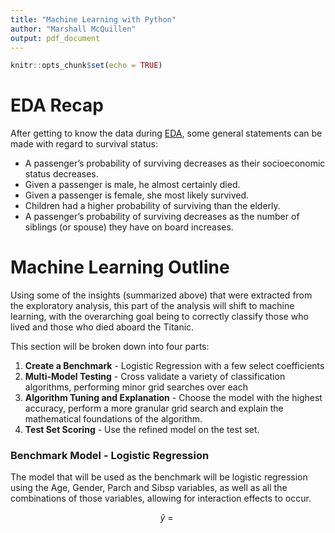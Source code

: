 ```yaml
---
title: "Machine Learning with Python"
author: "Marshall McQuillen"
output: pdf_document
---
```


```r
knitr::opts_chunk$set(echo = TRUE)
```

# EDA Recap

After getting to know the data during [EDA](eda_with_R.pdf), some general statements can be made with regard to survival status:

* A passenger's probability of surviving decreases as their socioeconomic status decreases.
* Given a passenger is male, he almost certainly died.
* Given a passenger is female, she most likely survived.
* Children had a higher probability of surviving than the elderly.
* A passenger's probability of surviving decreases as the number of siblings (or spouse) they have on board increases.

# Machine Learning Outline

Using some of the insights (summarized above) that were extracted from the exploratory analysis, this part of the analysis will shift to machine learning, with the overarching goal being to correctly classify those who lived and those who died aboard the Titanic.

This section will be broken down into four parts:

1. **Create a Benchmark** - Logistic Regression with a few select coefficients
2. **Multi-Model Testing** - Cross validate a variety of classification algorithms, performing minor grid searches over each
3. **Algorithm Tuning and Explanation** - Choose the model with the highest accuracy, perform a more granular grid search and explain the mathematical foundations of the algorithm.
4. **Test Set Scoring** - Use the refined model on the test set.


### Benchmark Model - Logistic Regression

The model that will be used as the benchmark will be logistic regression using the Age, Gender, Parch and Sibsp variables, as well as all the combinations of those variables, allowing for interaction effects to occur.

$$\hat{y}~=~$$

